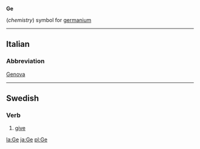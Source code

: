 '''Ge'''

(''chemistry'') symbol for [[germanium]]
----
==Italian==
===Abbreviation===
[[Genova]]

----
==Swedish==
===Verb===

# [[give]]

[[la:Ge]]
[[ja:Ge]]
[[pl:Ge]]